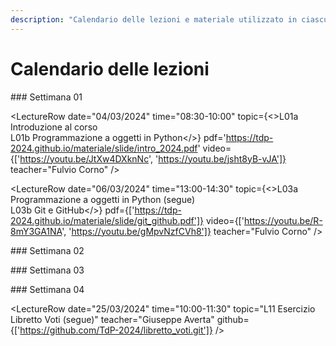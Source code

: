 ```yaml
---
description: "Calendario delle lezioni e materiale utilizzato in ciascuna lezione"
---
```



# Calendario delle lezioni


<LectureTable defaultType="Lezione" showMaterial={true} language='IT'>

<LectureDivider>
### Settimana 01
</LectureDivider>

<LectureRow
    date="04/03/2024" time="08:30-10:00"
    topic={<>L01a Introduzione al corso<br/>L01b Programmazione a oggetti in Python</>}
    pdf='https://tdp-2024.github.io/materiale/slide/intro_2024.pdf'
    video={['https://youtu.be/JtXw4DXknNc', 'https://youtu.be/jsht8yB-vJA']}
    teacher="Fulvio Corno"
/>

<LectureRow
    date="04/03/2024" time="10:00-11:30"
    topic="L02 Programmazione a oggetti in Python (segue)" 
    pdf='https://tdp-2024.github.io/materiale/slide/py_oop.pdf'
    video='https://youtu.be/NQMJoujZB4g'
    github='https://github.com/TdP-2024/libretto_voti'
    teacher="Fulvio Corno"
/>

<LectureRow
    date="05/03/2024" time="13:00-16:00"
    topic="LAB01 - Squadra 1 (Cognome A-J)" 
    type="Laboratorio"
    teacher="Giuseppe Averta"
    github='https://github.com/TdP-2024/Lab01'
/>

<LectureRow
    date="06/03/2024" time="13:00-14:30"
    topic={<>L03a Programmazione a oggetti in Python (segue)<br/>L03b Git e GitHub</>}
    pdf={['https://tdp-2024.github.io/materiale/slide/git_github.pdf']}
    video={['https://youtu.be/R-8mY3GA1NA', 'https://youtu.be/gMpvNzfCVh8']}
    teacher="Fulvio Corno"
/>

<LectureRow
    date="06/03/2024" time="16:00-19:00"
    topic="LAB01 - Squadra 2 (Cognome L-Z)" 
    type="Laboratorio"
    teacher="Francesca Pistilli"
    github='https://github.com/TdP-2024/Lab01'
/>

<LectureDivider>
### Settimana 02
</LectureDivider>

<LectureRow
    date="11/03/2024" time="08:30-10:00"
    topic="L04 Ereditarietà e Polimorfismo" 
    teacher="Fulvio Corno"
    video='https://youtu.be/_r4zDAYFJLo'
/>

<LectureRow
    date="11/03/2024" time="10:00-11:30"
    topic="L05 Moduli e Package" 
    teacher="Fulvio Corno"
    pdf='https://tdp-2024.github.io/materiale/slide/py_modules.pdf'
    video='https://youtu.be/BYbK1AB9r9U'
/>

<LectureRow
    date="12/03/2024" time="13:00-16:00"
    topic="LAB02 - Squadra 2 (Cognome L-Z)" 
    type="Laboratorio"
    teacher="Francesca Pistilli"
    github="https://github.com/TdP-2024/Lab02.git"
/>

<LectureRow
    date="13/03/2024" time="13:00-14:30"
    topic="L06 Esercizio 'Libretto Voti'" 
    teacher="Fulvio Corno"
    type='Esercitazione'
    github='https://github.com/TdP-2024/libretto_voti/blob/master/readme.md'
    video='https://youtu.be/Mno0afWTf0E'
/>

<LectureRow
    date="13/03/2024" time="16:00-19:00"
    topic="LAB02 - Squadra 1 (Cognome A-J)" 
    type="Laboratorio"
    teacher="Giuseppe Averta"
    github="https://github.com/TdP-2024/Lab02.git"
/>

<LectureDivider>
### Settimana 03
</LectureDivider>

<LectureRow
    date="18/03/2024" time="08:30-10:00"
    topic="L07 Esercizio 'Libretto Voti' (segue)" 
    teacher="Fulvio Corno"
    type='Esercitazione'
    video='https://youtu.be/xdt3Cfzsu6Y'
/>

<LectureRow
    date="18/03/2024" time="10:00-11:30"
    topic="L08 Strutture dati e collection" 
    teacher="Fulvio Corno"
    pdf='https://tdp-2024.github.io/materiale/slide/py_collections.pdf'
    video='https://youtu.be/gnFNK5bGRvU'
/>

<LectureRow
    date="19/03/2024" time="13:00-16:00"
    topic="LAB03 - Squadra 1 (Cognome A-J)" 
    type="Laboratorio"
    teacher="Francesca Pistilli"
    github="https://github.com/TdP-2024/Lab03.git"
/>

<LectureRow
    date="20/03/2024" time="13:00-14:30"
    topic="L09 Strutture dati e collection (segue)" 
    teacher="Fulvio Corno"
    video='https://youtu.be/QyCPcNGJdnk'
/>

<LectureRow
    date="20/03/2024" time="16:00-19:00"
    topic="LAB03 - Squadra 2 (Cognome L-Z)" 
    type="Laboratorio"
    teacher="Giuseppe Averta"
    github="https://github.com/TdP-2024/Lab03.git"
/>

<LectureDivider>
### Settimana 04
</LectureDivider>

<LectureRow
    date="25/03/2024" time="08:30-10:00"
    topic="L10 Interfacce Grafiche" 
    teacher="Giuseppe Averta"
    video='https://youtu.be/ZcPob_A7nVA'
    pdf='https://tdp-2024.github.io/materiale/slide/flet.pdf'
    github='https://github.com/TdP-2024/esempi_flet.git'
/>

<LectureRow
    date="25/03/2024" time="10:00-11:30"
    topic="L11 Esercizio Libretto Voti (segue)" 
    teacher="Giuseppe Averta"
    github={['https://github.com/TdP-2024/libretto_voti.git']}
/>

<LectureRow
    date="26/03/2024" time="13:00-16:00"
    topic="LAB04 - Squadra 2 (Cognome L-Z)" 
    type="Laboratorio"
    teacher="Francesca Pistilli"
/>

<LectureRow
    date="27/03/2024" time="13:00-14:30"
    topic="L12 Esercizio Indovina Numero" 
    teacher="Giuseppe Averta"
/>

<LectureRow
    date="27/03/2024" time="16:00-19:00"
    topic="LAB04 - Squadra 1 (Cognome A-J)" 
    type="Laboratorio"
    teacher="Giuseppe Averta"
/>

</LectureTable>


